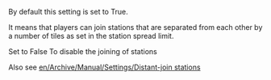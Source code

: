 By default this setting is set to True.

It means that players can join stations that are separated from each other by a number of tiles as set in the station spread limit. 

Set to False To disable the joining of stations

Also see [[en/Archive/Manual/Settings/Distant-join stations]]